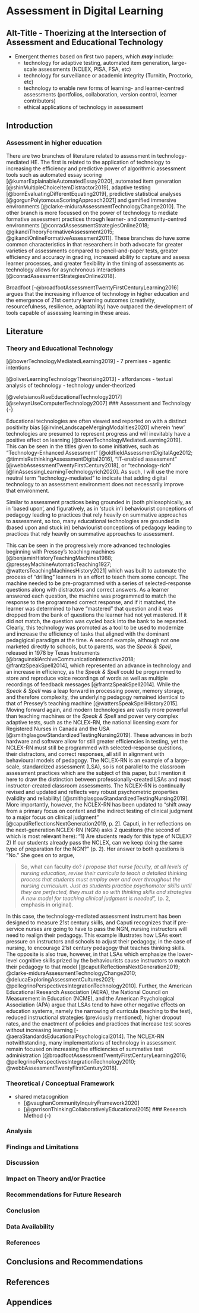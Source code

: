 # Assessment in Digital Learning {-}

## Alt-Title - Thoerizing at the Intersection of Assessment and Educational Technology {-}

- Emergent themes based on first two papers, which ***may*** include:
    - technology for adaptive testing, automated item generation, large-scale assessments (NCLEX, PISA, FSA, etc)
    - technology for surveillance or academic integrity (Turnitin, Proctorio, etc)
    - technology to enable new forms of learning- and learner-centred assessments (portfolios, collaboration, version control, learner contributors)
    - ethical applications of technology in assessment

## Introduction  {-}

### Assessment in higher education 

There are two branches of literature related to assessment in technology-mediated HE. The first is related to the application of technology to increasing the efficiency and predictive power of algorithmic assessment tools such as automated essay scoring [@kumarExplainableAutomatedEssay2020], automated item generation [@shinMultipleChoiceItemDistractor2019], adaptive testing [@bornEvaluatingDifferentEquating2019], predictive statistical analyses [@gorgunPolytomousScoringApproach2021] and gamified immersive environments [@clarke-miduraAssessmentTechnologyChange2010]. The other branch is more focussed on the power of technology to mediate formative assessment practices through learner- and community-centred environments [@conradAssessmentStrategiesOnline2018; @gikandiTheoryFormativeAssessment2015; @gikandiOnlineFormativeAssessment2011]. These branches do have some common characteristics in that researchers in both advocate for greater varieties of assessments compared to pencil-and-paper tests, greater efficiency and accuracy in grading, increased ability to capture and assess learner processes, and greater flexibility in the timing of assessments as technology allows for asynchronous interactions [@conradAssessmentStrategiesOnline2018].

Broadfoot [-@broadfootAssessmentTwentyFirstCenturyLearning2016] argues that the increasing influence of technology in higher education and the emergence of 21st century learning outcomes (creativity, resourcefulness, resilience, adaptability) have outpaced the development of tools capable of assessing learning in these areas.

## Literature    {-}

### Theory and Educational Technology

[@bowerTechnologyMediatedLearning2019]
- 7 premises
- agentic intentions


 [@oliverLearningTechnologyTheorising2013] 
- affordances
- textual analysis of technology
- technology under-theorized


[@veletsianosRiseEducationalTechnology2017] [@selwynUseComputerTechnology2007]
### Assessment and Technology {-}

Educational technologies are often viewed and reported on with a distinct positivity bias [@irvineLandscapeMergingModalities2020] wherein 'new' technologies are presumed to represent progress and will inevitably have a positive effect on learning [@bowerTechnologyMediatedLearning2019].  This can be seen in the titles given to some initiatives, such as "Technology-Enhanced Assessment" [@oldfieldAssessmentDigitalAge2012; @timmisRethinkingAssessmentDigital2016], "IT-enabled assessment" [@webbAssessmentTwentyFirstCentury2018], or "technology-rich" [@linAssessingLearningTechnologyrich2020]. As such, I will use the more neutral term "technology-mediated" to indicate that adding digital technology to an assessment environment does not necessarily improve that environment. 

Similar to assessment practices being grounded in (both philosophically, as in 'based upon', and figuratively, as in 'stuck in') behaviourist conceptions of pedagogy leading to practices that rely heavily on summative approaches to assessment, so too, many educational technologies are grounded in (based upon and stuck in) behaviourist conceptions of pedagogy leading to practices that rely heavily on summative approaches to assessment. 

This can be seen in the progressively more advanced technologies beginning with Pressey's teaching machines [@benjaminHistoryTeachingMachines1988; @presseyMachineAutomaticTeaching1927; @wattersTeachingMachinesHistory2021] which was built to automate the process of "drilling" learners in an effort to teach them some concept. The machine needed to be pre-programmed with a series of selected-response questions along with distractors and correct answers. As a learner answered each question, the machine was programmed to match the response to the programmed correct response, and if it matched, the learner was determined to have "mastered" that question and it was dropped from the bank of questions the learner had not yet mastered. If it did not match, the question was cycled back into the bank to be repeated. Clearly, this technology was promoted as a tool to be used to modernize and increase the efficiency of tasks that aligned with the dominant pedagigical paradigm at the time. A second example, although not one marketed directly to schools, but to parents, was the *Speak & Spell*, released in 1978 by Texas Instruments [@braguinskiArchiveCommunicationInteractive2018; @frantzSpeakSpell2014], which represented an advance in technology and an increase in efficiency, as the *Speak & Spell* could be programmed to store and reproduce voice recordings of words as well as multiple recordings of feedback messages [@frantzSpeakSpell2014]. While the *Speak & Spell* was a leap forward in processing power, memory storage, and therefore complexity, the underlying pedagogy remained identical to that of Pressey's teaching machine [@wattersSpeakSpellHistory2015]. Moving forward again, and modern technologies are vastly more powerful than teaching machines or the *Speak & Spell* and power very complex adaptive tests, such as the NCLEX-RN, the national licensing exam for Registered Nurses in Canada and the USA [@smithglasgowStandardizedTestingNursing2019]. These advances in both hardware and software allow for still greater efficiencies in testing, yet the NCLEX-RN must still be programmed with selected-response questions, their distractors, and correct responses, all still in alignment with behavioural models of pedagogy. The NCLEX-RN is an example of a large-scale, standardized assessment (LSA), so is not parallel to the classroom assessment practices which are the subject of this paper, but I mention it here to draw the distinction between professionally-created LSAs and most instructor-created classroom assessments. The NCLEX-RN is continually revised and updated and reflects very robust psychometric properties (validity and reliability) [@smithglasgowStandardizedTestingNursing2019]. More importantly, however, the NCLEX-RN has been updated to "shift away from a primary focus on content and the indirect testing of clinical judgment to a major focus on clinical judgment" [@caputiReflectionsNextGeneration2019, p. 2]. Caputi, in her reflections on the next-generation NCLEX-RN (NGN) asks 2 questions (the second of which is most relevant here): "1) Are students ready for this type of NCLEX? 2) If our students already pass the NCLEX, can we keep doing the same type of preparation for the NGN?" (p. 2). Her answer to both questions is "No." She goes on to argue,

> So, what can faculty do? <i>I propose that nurse faculty, at all levels of nursing education, revise their curricula to teach a detailed thinking process that students must employ over and over throughout the nursing curriculum. Just as students practice psychomotor skills until they are perfected, they must do so with thinking skills and strategies A new model for teaching clinical judgment is needed",</i> (p. 2, emphasis in original).

In this case, the technology-mediated assessment instrument has been designed to measure 21st century skills, and Caputi recognizes that if pre-service nurses are going to have to pass the NGN, nursing instructors will need to realign their pedagogy. This example illustrates how LSAs exert pressure on instructors and schools to adjust their pedagogy, in the case of nursing, to encourage 21st century pedagogy that teaches thinking skills. The opposite is also true, however, in that LSAs which emphasize the lower-level cognitive skills prized by the behaviourists cause instructors to match their pedagogy to that model [@caputiReflectionsNextGeneration2019; @clarke-miduraAssessmentTechnologyChange2010; @delucaExploringAssessmentCultures2021; @pellegrinoPerspectivesIntegrationTechnology2010]. Further, the American Educational Research Association (AERA), the National Council on Measurement in Education (NCME), and the American Psychological Association (APA) argue that LSAs tend to have other negative effects on education systems, namely the narrowing of curricula (teaching to the test), reduced instructional strategies (previously mentioned), higher dropout rates, and the enactment of policies and practices that increase test scores without increasing learning [-@aeraStandardsEducationalPsychological2014]. The NCLEX-RN notwithstanding, many implementations of technology in assessment remain focused on increasing the efficiencies of summative test administration [@broadfootAssessmentTwentyFirstCenturyLearning2016; @pellegrinoPerspectivesIntegrationTechnology2010; @webbAssessmentTwentyFirstCentury2018].


### Theoretical / Conceptual Framework    {-}
- shared metacognition 
  - [@vaughanCommunityInquiryFramework2020]
  - [@garrisonThinkingCollaborativelyEducational2015]
### Research Method   {-}

### Analysis   {-}

### Findings and Limitations   {-}

### Discussion  {-}

### Impact on Theory and/or Practice   {-}

### Recommendations for Future Research   {-}

### Conclusion   {-}

### Data Availability   {-}

### References   {-}


## Conclusions and Recommendations {-}

## References {-}

## Appendices {-}



